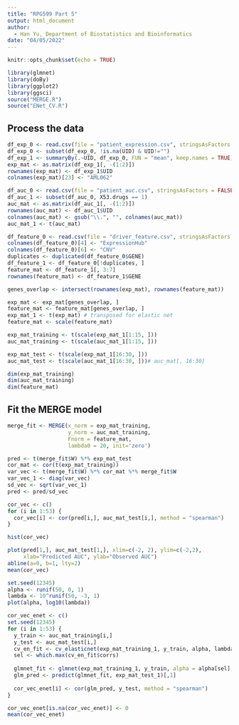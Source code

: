 ```yaml
---
title: "RPG599 Part 5"
output: html_document
author:
  - Han Yu, Department of Biostatistics and Bioinformatics
date: "04/05/2022"
---
```


```r
knitr::opts_chunk$set(echo = TRUE)
```

```r
library(glmnet)
library(doBy)
library(ggplot2)
library(ggsci)
source("MERGE.R")
source("ENet_CV.R")
```

## Process the data

```r
df_exp_0 <- read.csv(file = "patient_expression.csv", stringsAsFactors = FALSE)
df_exp_0 <- subset(df_exp_0, !is.na(UID) & UID!="")
df_exp_1 <- summaryBy(.~UID, df_exp_0, FUN = "mean", keep.names = TRUE)
exp_mat <- as.matrix(df_exp_1[, -(1:2)])
rownames(exp_mat) <- df_exp_1$UID
colnames(exp_mat)[23] <- "AML062"

df_auc_0 <- read.csv(file = "patient_auc.csv", stringsAsFactors = FALSE)
df_auc_1 <- subset(df_auc_0, X53.drugs == 1)
auc_mat <- as.matrix(df_auc_1[, -(1:2)])
rownames(auc_mat) <- df_auc_1$UID
colnames(auc_mat) <- gsub("\\.", "", colnames(auc_mat))
auc_mat_1 <- t(auc_mat)

df_feature_0 <- read.csv(file = "driver_feature.csv", stringsAsFactors = FALSE)
colnames(df_feature_0)[4] <- "ExpressionHub"
colnames(df_feature_0)[6] <- "CNV"
duplicates <- duplicated(df_feature_0$GENE)
df_feature_1 <- df_feature_0[!duplicates, ]
feature_mat <- df_feature_1[, 3:7]
rownames(feature_mat) <- df_feature_1$GENE

genes_overlap <- intersect(rownames(exp_mat), rownames(feature_mat))

exp_mat <- exp_mat[genes_overlap, ]
feature_mat <- feature_mat[genes_overlap, ]
exp_mat_1 <- t(exp_mat) # transposed for elastic net
feature_mat <- scale(feature_mat)

exp_mat_training <- t(scale(exp_mat_1[1:15, ]))
auc_mat_training <- t(scale(auc_mat_1[1:15, ]))

exp_mat_test <- t(scale(exp_mat_1[16:30, ]))
auc_mat_test <- t(scale(auc_mat_1[16:30, ]))# auc_mat[, 16:30]

dim(exp_mat_training)
dim(auc_mat_training)
dim(feature_mat)
```

## Fit the MERGE model

```r
merge_fit <- MERGE(x_norm = exp_mat_training, 
                   y_norm = auc_mat_training, 
                   Fnorm = feature_mat,
                   lambda0 = 20, init='zero')
```

```r

pred <- t(merge_fit$W) %*% exp_mat_test
cor_mat <- cor(t(exp_mat_training))
var_vec <- t(merge_fit$W) %*% cor_mat %*% merge_fit$W
var_vec_1 <- diag(var_vec)
sd_vec <- sqrt(var_vec_1) 
pred <- pred/sd_vec

cor_vec <- c()
for (i in 1:53) {
  cor_vec[i] <- cor(pred[i,], auc_mat_test[i,], method = "spearman")
}
```

```r
hist(cor_vec)
```

```r
plot(pred[1,], auc_mat_test[1,], xlim=c(-2, 2), ylim=c(-2,2), 
     xlab="Predicted AUC", ylab="Observed AUC")
abline(a=0, b=1, lty=2)
mean(cor_vec)
```

```r

set.seed(12345)
alpha <- runif(50, 0, 1)
lambda <- 10^runif(50, -3, 1)
plot(alpha, log10(lambda))

```


```r

cor_vec_enet <- c()
set.seed(12345)
for (i in 1:53) {
  y_train <- auc_mat_training[i,]
  y_test <- auc_mat_test[i,]
  cv_en_fit <- cv_elasticnet(exp_mat_training_1, y_train, alpha, lambda, nfolds = 5)
  sel <- which.max(cv_en_fit$corrs)
  
  glmnet_fit <- glmnet(exp_mat_training_1, y_train, alpha = alpha[sel], lambda = lambda[sel])
  glm_pred <- predict(glmnet_fit, exp_mat_test_1)[,1]
  
  cor_vec_enet[i] <- cor(glm_pred, y_test, method = "spearman")
}

cor_vec_enet[is.na(cor_vec_enet)] <- 0
mean(cor_vec_enet)
```

